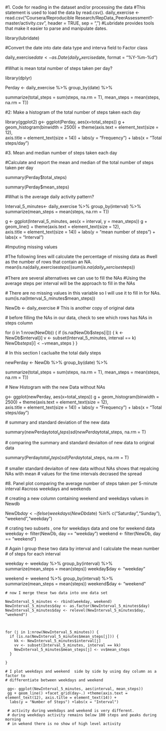 #1. Code for reading in the dataset and/or processing the data
#This  statement is used to load the data by read.csv().
daily_exercise <- read.csv("Coursera/Reproducible Research/RepData_PeerAssessment1-master/activity.csv",
               header = TRUE, sep = ",")
#Lubridate provides tools that make it easier to parse and manipulate dates.

library(lubridate)

#Convert the date into date data type and interva field to Factor class

daily_exercise$date <- as.Date(daily_exercise$date, format = "%Y-%m-%d")


#What is mean total number of steps taken per day?


library(dplyr)

 Perday <- daily_exercise %>% group_by(date) %>%
 
  summarize(total_steps = sum(steps, na.rm = T),
           mean_steps = mean(steps, na.rm = T))
 

 #2: Make a histogram of the total number of steps taken each day
  

 library(ggplot2)
  g<- ggplot(Perday, aes(x=total_steps))
 g + geom_histogram(binwidth = 2500) + theme(axis.text = element_text(size = 12),  
     axis.title = element_text(size = 14)) + labs(y = "Frequency") + labs(x = "Total steps/day")                    
 

 
  #3. Mean and median number of steps taken each day

  #Calculate and report the mean and median of the total number of steps taken per day
 
 summary(Perday$total_steps)
 
 summary(Perday$mean_steps)
 
 #What is the average daily activity pattern?
 
 Interval_5_minutes<- daily_exercise %>% group_by(interval) %>%
     summarize(mean_steps = mean(steps, na.rm = T))
 

  g <- ggplot(Interval_5_minutes, aes(x = interval, y = mean_steps))
 g + geom_line() + theme(axis.text = element_text(size = 12),  
                                             axis.title = element_text(size = 14))  +
   labs(y = "mean number of steps") + labs(x = "Interval")
 
 
 #Imputing missing values
 
 #The following lines will calculate the percentage of missing data as 
 #well as the number of rows that contain an NA.
 mean(is.na(daily_exercise$steps))
 sum(is.na(daily_exercise$steps))
 
 #There are several alternatives we can use to fill the NAs
 #Using the average steps per interval will be the approach to fill in the NAs
 
 
 # There are no missing values in this variable so I will use it to fill in for NAs.
 sum(is.na(Interval_5_minutes$mean_steps))
 
 NewDb <- daily_exercise   # This is another copy of original data 
 
 # before filling the NAs in our data, check to see which rows has NAs in steps column
 
 for (i in 1:nrow(NewDb)) {
      if (is.na(NewDb$steps[i])) {
          k <- NewDb$interval[i]
          v <- subset(Interval_5_minutes, interval == k)
          NewDb$steps[i] <- v$mean_steps
      }
 }
 
 # In this section I caclualte the total daily steps
 
 newPerday <- NewDb %>% group_by(date) %>%
   
   summarize(total_steps = sum(steps, na.rm = T),
             mean_steps = mean(steps, na.rm = T))
 
 # New Histogram with the new Data without NAs
 
 g<- ggplot(newPerday, aes(x=total_steps))
 g + geom_histogram(binwidth = 2500) + theme(axis.text = element_text(size = 12),  
                                             axis.title = element_text(size = 14)) + labs(y = "Frequency") + labs(x = "Total steps/day")                    
 
 # summary and standard deviation of the new data 
 
 summary(newPerday$total_steps)
 sd(newPerday$total_steps, na.rm = T)
 
 # comparing the summary and standard deviaiton of new data to original data
 
 summary(Perday$total_steps)
 sd(Perday$total_steps, na.rm = T)
 
 # smaller standard deviaiton of new data without NAs shows that repalcing NAs with mean
 # values for the time intervals decrased the spread
 
 #8. Panel plot comparing the average number of steps taken per 5-minute interval 
 #across weekdays and weekends
 
 # creating a new column containing weekend and weekdays values in Newdb
 
 NewDb$day <- ifelse(weekdays(NewDb$date) %in% c("Saturday","Sunday"), "weekend","weekday")
 
 # crating two subsets , one for weekdays data and one for weekend data
  weekday <- filter(NewDb, day == "weekday")
  weekend <- filter(NewDb, day == "weekend")
  
  # Again I group these two data by interval and I calculate the mean number
  # of steps for each interval
  
  weekday <- weekday %>%
             group_by(interval) %>%
              summarize(mean_steps = mean(steps))
              weekday$day <- "weekday"
  
  weekend <- weekend %>%
              group_by(interval) %>%
              summarize(mean_steps = mean(steps))
              weekend$day <- "weekend"
              
    # now I merge these two data into one data set
    
    NewInterval_5_minutes <- rbind(weekday, weekend)
    NewInterval_5_minutes$day <- as.factor(NewInterval_5_minutes$day)
    NewInterval_5_minutes$day <- relevel(NewInterval_5_minutes$day, "weekend")
    
    
    
    for (j in 1:nrow(NewInterval_5_minutes)) {
      if (is.na(NewInterval_5_minutes$mean_steps[j])) {
        kk <- NewInterval_5_minutes$interval[j]
        vv <- subset(Interval_5_minutes, interval == kk)
        NewInterval_5_minutes$mean_steps[j] <- vv$mean_steps
      }
  
    }
    
    # I plot weekdays and weekend  side by side by using day column as a factor to 
    # differentiate between weekdays and weekend
    
     gg<- ggplot(NewInterval_5_minutes, aes(interval, mean_steps))
     gg + geom_line() +facet_grid(day~.) +theme(axis.text = element_text(12), axis.title = element_text(14)) +
      labs(y = "Number of Steps") +labs(x = "Interval")
    
     # activity during weekdays and weekend is very different.
     # during weekdays activity remains below 100 steps and peaks during morning
     # in wekend there is no show of high level activity